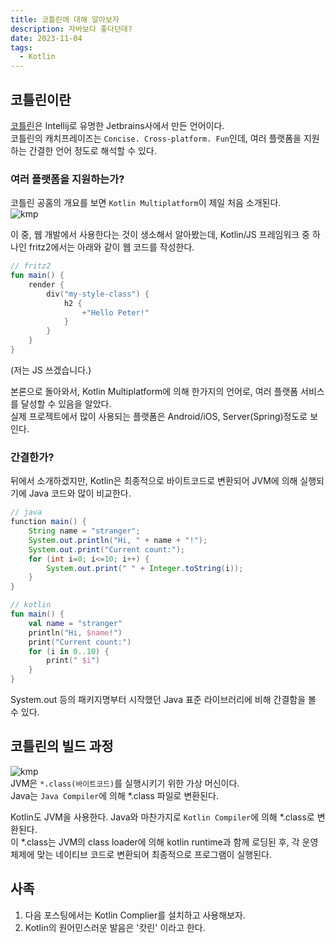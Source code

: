 ```yaml
---
title: 코틀린에 대해 알아보자
description: 자바보다 좋다던데?
date: 2023-11-04
tags:
  - Kotlin
---
```


## 코틀린이란
[코틀린](https://kotlinlang.org/)은 Intellij로 유명한 Jetbrains사에서 만든 언어이다.  
코틀린의 캐치프레이즈는 `Concise. Cross‑platform. Fun`인데, 여러 플랫폼을 지원하는 간결한 언어 정도로 해석할 수 있다.  


### 여러 플랫폼을 지원하는가?
코틀린 공홈의 개요를 보면 `Kotlin Multiplatform`이 제일 처음 소개된다.  
![kmp](/images/lang/kotlin/kotlin-multiplatform.svg)  

이 중, 웹 개발에서 사용한다는 것이 생소해서 알아봤는데, Kotlin/JS 프레임워크 중 하나인 fritz2에서는 아래와 같이 웹 코드를 작성한다.  
``` kotlin showLineNumbers
// fritz2
fun main() {
    render {
        div("my-style-class") {
            h2 {
                +"Hello Peter!"
            }
        }
    }
}
```
(저는 JS 쓰겠습니다.)  

본론으로 돌아와서, Kotlin Multiplatform에 의해 한가지의 언어로, 여러 플랫폼 서비스를 달성할 수 있음을 알았다.  
실제 프로젝트에서 많이 사용되는 플랫폼은 Android/iOS, Server(Spring)정도로 보인다.  

### 간결한가?
뒤에서 소개하겠지만, Kotlin은 최종적으로 바이트코드로 변환되어 JVM에 의해 실행되기에 Java 코드와 많이 비교한다.  
``` java showLineNumbers
// java
function main() {
    String name = "stranger";
    System.out.println("Hi, " + name + "!");
    System.out.print("Current count:");
    for (int i=0; i<=10; i++) {
        System.out.print(" " + Integer.toString(i));
    }
}
```

``` kotlin showLineNumbers
// kotlin
fun main() {
    val name = "stranger"
    println("Hi, $name!")
    print("Current count:")
    for (i in 0..10) {
        print(" $i")
    }
}
```

System.out 등의 패키지명부터 시작했던 Java 표준 라이브러리에 비해 간결함을 볼 수 있다.  

## 코틀린의 빌드 과정
![kmp](/images/lang/kotlin/complie-process.png)  
JVM은 `*.class(바이트코드)`를 실행시키기 위한 가상 머신이다.  
Java는 `Java Compiler`에 의해 *.class 파일로 변환된다.  

Kotlin도 JVM을 사용한다. Java와 마찬가지로 `Kotlin Compiler`에 의해 *.class로 변환된다.  
이 *.class는 JVM의 class loader에 의해 kotlin runtime과 함께 로딩된 후, 각 운영체제에 맞는 네이티브 코드로 변환되어 최종적으로 프로그램이 실행된다.  

## 사족
1. 다음 포스팅에서는 Kotlin Complier를 설치하고 사용해보자.  
2. Kotlin의 원어민스러운 발음은 '캇린' 이라고 한다.  